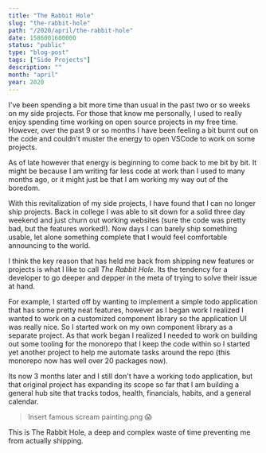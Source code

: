 ```yaml
---
title: "The Rabbit Hole"
slug: "the-rabbit-hole"
path: "/2020/april/the-rabbit-hole"
date: 1586001600000
status: "public"
type: "blog-post"
tags: ["Side Projects"]
description: ""
month: "april"
year: 2020
---
```




I've been spending a bit more time than usual in the past two or so weeks on my
side projects. For those that know me personally, I used to really enjoy
spending time working on open source projects in my free time. However, over the
past 9 or so months I have been feeling a bit burnt out on the code and couldn't
muster the energy to open VSCode to work on some projects.

As of late however that energy is beginning to come back to me bit by bit. It
might be because I am writing far less code at work than I used to many months
ago, or it might just be that I am working my way out of the boredom.

With this revitalization of my side projects, I have found that I can no longer
ship projects. Back in college I was able to sit down for a solid three day
weekend and just churn out working websites (sure the code was pretty bad, but
the features worked!). Now days I can barely ship something usable, let alone
something complete that I would feel comfortable announcing to the world.

I think the key reason that has held me back from shipping new features or
projects is what I like to call _The Rabbit Hole_. Its the tendency for a
developer to go deeper and depper in the meta of trying to solve their issue at
hand.

For example, I started off by wanting to implement a simple todo application
that has some pretty neat features, however as I began work I realized I wanted
to work on a customized component library so the application UI was really nice.
So I started work on my own component library as a separate project. As that
work began I realized I needed to work on building out some tooling for the
monorepo that I keep the code within so I started yet another project to help me
automate tasks around the repo (this monorepo now has well over 20 packages
now).

Its now 3 months later and I still don't have a working todo application, but
that original project has expanding its scope so far that I am building a
general hub site that tracks todos, health, financials, habits, and a general
calendar.

> Insert famous scream painting.png 😱

This is The Rabbit Hole, a deep and complex waste of time preventing me from
actually shipping.

